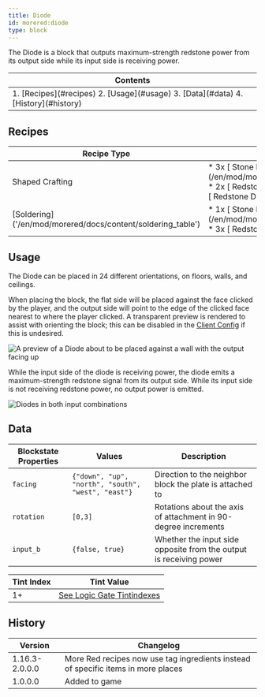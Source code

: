 ```yaml
---
title: Diode
id: morered:diode
type: block
---
```


The Diode is a block that outputs maximum-strength redstone power from its output side while its input side is receiving power.

<table>
	<thead><tr><th>Contents</th></tr></thead>
	<tbody><tr><td>
		1. [Recipes](#recipes)
		2. [Usage](#usage)
		3. [Data](#data)
		4. [History](#history)
	</td></tr></tbody>
</table>

## Recipes
<table>
	<thead>
		<tr>
			<th>Recipe Type</th>
			<th>Ingredients</th>
			<th>Output</th>
			<th>Example</th>
		</tr>
	</thead>
	<tbody>
		<tr>
			<td>Shaped Crafting</td>
			<td style={{width: '30%'}}>
				* 3x [<ModAsset width={32} height={32} location='morered:stone_plate'/> Stone Plate](/en/mod/morered/docs/content/building_and_crafting/stone_plate)
				* 2x [<ModAsset width={32} height={32} location='redstone_torch'/> Redstone Torch](https://minecraft.wiki/Redstone_Torch)
				* 1x [<ModAsset width={32} height={32} location='redstone'/> Redstone Dust](https://minecraft.wiki/Redstone_Dust)
			</td>
			<td>
				* 1x Diode
			</td>
			<td>
				![Shaped Crafting Recipe for Diodes](https://commoble.s3.us-east-1.amazonaws.com/images/morered/recipes/diode_recipe.png)
			</td>
		</tr>
		<tr>
			<td>[Soldering]('/en/mod/morered/docs/content/soldering_table')</td>
			<td style={{width: '30%'}}>
				* 1x [<ModAsset width={32} height={32} location='morered:stone_plate'/> Stone Plate](/en/mod/morered/docs/content/building_and_crafting/stone_plate)
				* 3x [<ModAsset width={32} height={32} location='redstone'/> Redstone Dust](https://minecraft.wiki/Redstone_Dust)
			</td>
			<td>
				* 1x Diode
			</td>
			<td>
				![Soldering Crafting Recipe for Diode](https://commoble.s3.us-east-1.amazonaws.com/images/morered/recipes/diode_from_gatecrafting.png)
			</td>
		</tr>
	</tbody>
</table>

## Usage

The Diode can be placed in 24 different orientations, on floors, walls, and ceilings.

When placing the block, the flat side will be placed against the face clicked by the player, and the output side will point to the edge of the clicked face nearest to where the player clicked. A transparent preview is rendered to assist with orienting the block; this can be disabled in the [Client Config](/en/mod/morered/configuration/client_config) if this is undesired.

![A preview of a Diode about to be placed against a wall with the output facing up](https://commoble.s3.us-east-1.amazonaws.com/images/morered/diode_preview.png)

While the input side of the diode is receiving power, the diode emits a maximum-strength redstone signal from its output side. While its input side is not receiving redstone power, no output power is emitted.

![Diodes in both input combinations](https://commoble.s3.us-east-1.amazonaws.com/images/morered/diode_combinations.png)

## Data

| Blockstate Properties | Values | Description
| --- | - | -
| `facing` | `{"down", "up", "north", "south", "west", "east"}` | Direction to the neighbor block the plate is attached to
| `rotation` | `[0,3]` | Rotations about the axis of attachment in 90-degree increments
| `input_b` | `{false, true}` | Whether the input side opposite from the output is receiving power

| Tint Index | Tint Value
| --- | -
| 1+ | [See Logic Gate Tintindexes](../pack_development/tintindexes#Logic-Gates)

## History
| Version | Changelog
| --- | -
| 1.16.3-2.0.0.0 | More Red recipes now use tag ingredients instead of specific items in more places
| 1.0.0.0 | Added to game
